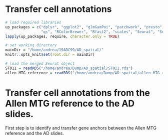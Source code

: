 # Transfer cell annotations

```r
# load required libraries
up_packages = c("dplyr", "ggplot2", "glmGamPoi", "patchwork", "presto",
                "qs", "RColorBrewer", "Rfast2", "scales", "Seurat", "SeuratData")
lapply(up_packages, require, character.only = TRUE)

# set working directory
mainDir = "/home/andrea/19ADC99/AD_spatial/"
knitr::opts_knit$set(root.dir = mainDir)

# load the merged Seurat object
ST011 = readRDS("/home/andrea/Dump/AD_spatial/ST011.rds")
allen_MTG_reference = readRDS("/home/andrea/Dump/AD_spatial/allen_MTG_reference.PCA.rds")
```


# Transfer cell annotations from the Allen MTG reference to the AD slides.

First step is to identify and transfer gene anchors between the Allen MTG reference and the AD slides.

